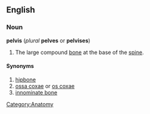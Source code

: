 {{wikipedia}}
==English==
===Noun===
'''pelvis''' (''plural'' '''pelves''' or '''pelvises''')

#The large compound [[bone]] at the base of the [[spine]].

====Synonyms====
#[[hipbone]]
#[[ossa coxae]] or [[os coxae]]
#[[innominate bone]]

[[Category:Anatomy]]